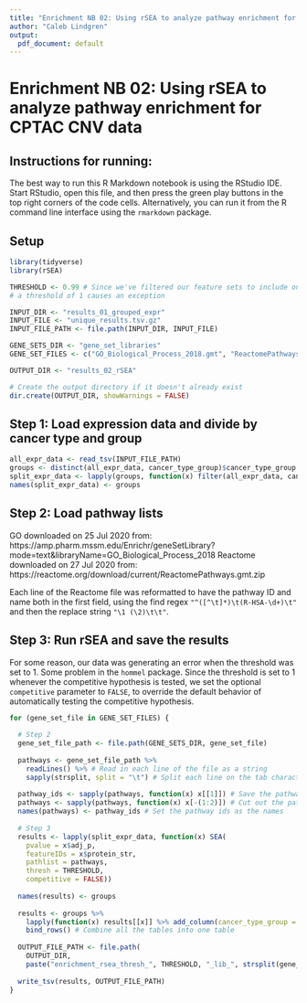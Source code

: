 ```yaml
---
title: "Enrichment NB 02: Using rSEA to analyze pathway enrichment for CPTAC CNV data"
author: "Caleb Lindgren"
output:
  pdf_document: default
---
```


# Enrichment NB 02: Using rSEA to analyze pathway enrichment for CPTAC CNV data

## Instructions for running:

The best way to run this R Markdown notebook is using the RStudio IDE. Start RStudio, open this file, and then press the green play buttons in the top right corners of the code cells. Alternatively, you can run it from the R command line interface using the `rmarkdown` package.

## Setup

```r
library(tidyverse)
library(rSEA)

THRESHOLD <- 0.99 # Since we've filtered our feature sets to include only truly active ones; but there's a bug such that
# a threshold of 1 causes an exception

INPUT_DIR <- "results_01_grouped_expr"
INPUT_FILE <- "unique_results.tsv.gz"
INPUT_FILE_PATH <- file.path(INPUT_DIR, INPUT_FILE)

GENE_SETS_DIR <- "gene_set_libraries"
GENE_SET_FILES <- c("GO_Biological_Process_2018.gmt", "ReactomePathways.gmt")

OUTPUT_DIR <- "results_02_rSEA"

# Create the output directory if it doesn't already exist
dir.create(OUTPUT_DIR, showWarnings = FALSE)
```

## Step 1: Load expression data and divide by cancer type and group

```r
all_expr_data <- read_tsv(INPUT_FILE_PATH)
groups <- distinct(all_expr_data, cancer_type_group)$cancer_type_group
split_expr_data <- lapply(groups, function(x) filter(all_expr_data, cancer_type_group == x))
names(split_expr_data) <- groups
```

## Step 2: Load pathway lists

GO downloaded on 25 Jul 2020 from: https://amp.pharm.mssm.edu/Enrichr/geneSetLibrary?mode=text&libraryName=GO_Biological_Process_2018
Reactome downloaded on 27 Jul 2020 from: https://reactome.org/download/current/ReactomePathways.gmt.zip

Each line of the Reactome file was reformatted to have the pathway ID and name both in the first field, using the find regex `"^([^\t]*)\t(R-HSA-\d+)\t"` and then the replace string `"\1 (\2)\t\t"`.

## Step 3: Run rSEA and save the results

For some reason, our data was generating an error when the threshold was set to 1. Some problem in the `hommel` package. Since the threshold is set to 1 whenever the competitive hypothesis is tested, we set the optional `competitive` parameter to `FALSE`, to override the default behavior of automatically testing the competitive hypothesis.

```r
for (gene_set_file in GENE_SET_FILES) {
  
  # Step 2
  gene_set_file_path <- file.path(GENE_SETS_DIR, gene_set_file)
  
  pathways <- gene_set_file_path %>%
    readLines() %>% # Read in each line of the file as a string
    sapply(strsplit, split = "\t") # Split each line on the tab character
  
  pathway_ids <- sapply(pathways, function(x) x[[1]]) # Save the pathway name and id field for later
  pathways <- sapply(pathways, function(x) x[-(1:2)]) # Cut out the pathway names and blank field from the lists
  names(pathways) <- pathway_ids # Set the pathway ids as the names
  
  # Step 3
  results <- lapply(split_expr_data, function(x) SEA(
    pvalue = x$adj_p,
    featureIDs = x$protein_str,
    pathlist = pathways,
    thresh = THRESHOLD,
    competitive = FALSE))
  
  names(results) <- groups
  
  results <- groups %>%
    lapply(function(x) results[[x]] %>% add_column(cancer_type_group = x)) %>% # Add each table's cancer type group as a column
    bind_rows() # Combine all the tables into one table
  
  OUTPUT_FILE_PATH <- file.path(
    OUTPUT_DIR,
    paste("enrichment_rsea_thresh_", THRESHOLD, "_lib_", strsplit(gene_set_file, "\\.")[[1]][[1]], ".tsv", sep = ""))
  
  write_tsv(results, OUTPUT_FILE_PATH)
}
```